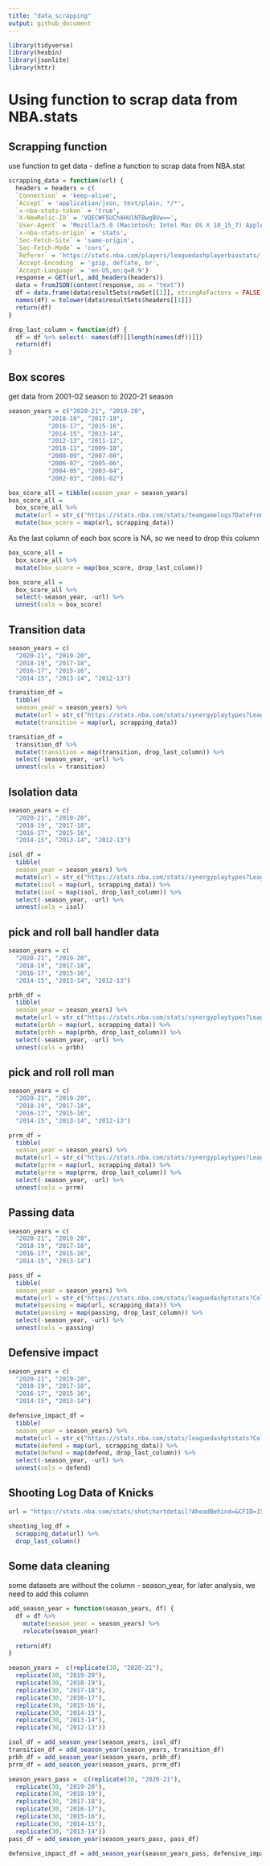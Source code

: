 ```yaml
---
title: "data_scrapping"
output: github_document
---
```


```r
library(tidyverse)
library(hexbin)
library(jsonlite)
library(httr)
```


# Using function to scrap data from NBA.stats

## Scrapping function
use function to get data  - define a function to scrap data from NBA.stat
```r
scrapping_data = function(url) {
  headers = headers = c(
  `Connection` = 'keep-alive',
  `Accept` = 'application/json, text/plain, */*',
  `x-nba-stats-token` = 'true',
  `X-NewRelic-ID` = 'VQECWF5UChAHUlNTBwgBVw==',
  `User-Agent` = 'Mozilla/5.0 (Macintosh; Intel Mac OS X 10_15_7) AppleWebKit/537.36 (KHTML, like Gecko) Chrome/95.0.4638.69 Safari/537.36', 
  `x-nba-stats-origin` = 'stats',
  `Sec-Fetch-Site` = 'same-origin',
  `Sec-Fetch-Mode` = 'cors',
  `Referer` = 'https://stats.nba.com/players/leaguedashplayerbiostats/',
  `Accept-Encoding` = 'gzip, deflate, br',
  `Accept-Language` = 'en-US,en;q=0.9')
  response = GET(url, add_headers(headers))
  data = fromJSON(content(response, as = "text"))
  df = data.frame(data$resultSets$rowSet[[1]], stringAsFactors = FALSE)
  names(df) = tolower(data$resultSets$headers[[1]])
  return(df)
}

drop_last_column = function(df) {
  df = df %>% select(- names(df)[[length(names(df))]])
  return(df)
}
```

## Box scores
get data from 2001-02 season to 2020-21 season
```r
season_years = c("2020-21", "2019-20", 
           "2018-19", "2017-18", 
           "2016-17", "2015-16", 
           "2014-15", "2013-14", 
           "2012-13", "2011-12", 
           "2010-11", "2009-10", 
           "2008-09", "2007-08", 
           "2006-07", "2005-06", 
           "2004-05", "2003-04", 
           "2002-03", "2001-02")

box_score_all = tibble(season_year = season_years)
box_score_all = 
  box_score_all %>% 
  mutate(url = str_c("https://stats.nba.com/stats/teamgamelogs?DateFrom=&DateTo=&GameSegment=&LastNGames=0&LeagueID=00&Location=&MeasureType=Base&Month=0&OpponentTeamID=0&Outcome=&PORound=0&PaceAdjust=N&PerMode=Totals&Period=0&PlusMinus=N&Rank=N&Season=", season_year, "&SeasonSegment=&SeasonType=Regular+Season&ShotClockRange=&VsConference=&VsDivision=")) %>%
  mutate(box_score = map(url, scrapping_data))

```


As the last column of each box score is NA, so we need to drop this column
```r
box_score_all = 
  box_score_all %>% 
  mutate(box_score = map(box_score, drop_last_column)) 

box_score_all = 
  box_score_all %>% 
  select(-season_year, -url) %>% 
  unnest(cols = box_score)
```



## Transition data
```r
season_years = c(
  "2020-21", "2019-20", 
  "2018-19", "2017-18", 
  "2016-17", "2015-16", 
  "2014-15", "2013-14", "2012-13")

transition_df = 
  tibble(
  season_year = season_years) %>% 
  mutate(url = str_c("https://stats.nba.com/stats/synergyplaytypes?LeagueID=00&PerMode=PerGame&PlayType=Transition&PlayerOrTeam=T&SeasonType=Regular+Season&SeasonYear=", season_year, "&TypeGrouping=offensive")) %>% 
  mutate(transition = map(url, scrapping_data))

```

```r
transition_df = 
  transition_df %>% 
  mutate(transition = map(transition, drop_last_column)) %>% 
  select(-season_year, -url) %>% 
  unnest(cols = transition)

```

## Isolation data

```r
season_years = c(
  "2020-21", "2019-20", 
  "2018-19", "2017-18", 
  "2016-17", "2015-16", 
  "2014-15", "2013-14", "2012-13")

isol_df = 
  tibble(
  season_year = season_years) %>% 
  mutate(url = str_c("https://stats.nba.com/stats/synergyplaytypes?LeagueID=00&PerMode=PerGame&PlayType=Isolation&PlayerOrTeam=T&SeasonType=Regular+Season&SeasonYear=", season_year, "&TypeGrouping=offensive")) %>% 
  mutate(isol = map(url, scrapping_data)) %>% 
  mutate(isol = map(isol, drop_last_column)) %>% 
  select(-season_year, -url) %>% 
  unnest(cols = isol)
```



## pick and roll ball handler data

```r
season_years = c(
  "2020-21", "2019-20", 
  "2018-19", "2017-18", 
  "2016-17", "2015-16", 
  "2014-15", "2013-14", "2012-13")

prbh_df = 
  tibble(
  season_year = season_years) %>% 
  mutate(url = str_c("https://stats.nba.com/stats/synergyplaytypes?LeagueID=00&PerMode=PerGame&PlayType=PRBallHandler&PlayerOrTeam=T&SeasonType=Regular+Season&SeasonYear=", season_year, "&TypeGrouping=offensive")) %>% 
  mutate(prbh = map(url, scrapping_data)) %>% 
  mutate(prbh = map(prbh, drop_last_column)) %>% 
  select(-season_year, -url) %>% 
  unnest(cols = prbh)
```

## pick and roll roll man
```r
season_years = c(
  "2020-21", "2019-20", 
  "2018-19", "2017-18", 
  "2016-17", "2015-16", 
  "2014-15", "2013-14", "2012-13")

prrm_df = 
  tibble(
  season_year = season_years) %>% 
  mutate(url = str_c("https://stats.nba.com/stats/synergyplaytypes?LeagueID=00&PerMode=PerGame&PlayType=PRRollman&PlayerOrTeam=T&SeasonType=Regular+Season&SeasonYear=", season_year, "&TypeGrouping=offensive")) %>% 
  mutate(prrm = map(url, scrapping_data)) %>% 
  mutate(prrm = map(prrm, drop_last_column)) %>% 
  select(-season_year, -url) %>% 
  unnest(cols = prrm)

```

## Passing data

```r
season_years = c(
  "2020-21", "2019-20", 
  "2018-19", "2017-18", 
  "2016-17", "2015-16", 
  "2014-15", "2013-14")

pass_df = 
  tibble(
  season_year = season_years) %>% 
  mutate(url = str_c("https://stats.nba.com/stats/leaguedashptstats?College=&Conference=&Country=&DateFrom=&DateTo=&Division=&DraftPick=&DraftYear=&GameScope=&GameSegment=&Height=&LastNGames=0&LeagueID=00&Location=&Month=0&OpponentTeamID=0&Outcome=&PORound=0&PerMode=PerGame&Period=0&PlayerExperience=&PlayerOrTeam=Team&PlayerPosition=&PtMeasureType=Passing&Season=", season_year, "&SeasonSegment=&SeasonType=Regular+Season&StarterBench=&TeamID=0&VsConference=&VsDivision=&Weight=")) %>%
  mutate(passing = map(url, scrapping_data)) %>% 
  mutate(passing = map(passing, drop_last_column)) %>% 
  select(-season_year, -url) %>% 
  unnest(cols = passing)

```

## Defensive impact
```r
season_years = c(
  "2020-21", "2019-20", 
  "2018-19", "2017-18", 
  "2016-17", "2015-16", 
  "2014-15", "2013-14")

defensive_impact_df = 
  tibble(
  season_year = season_years) %>% 
  mutate(url = str_c("https://stats.nba.com/stats/leaguedashptstats?College=&Conference=&Country=&DateFrom=&DateTo=&Division=&DraftPick=&DraftYear=&GameScope=&GameSegment=&Height=&LastNGames=0&LeagueID=00&Location=&Month=0&OpponentTeamID=0&Outcome=&PORound=0&PerMode=PerGame&Period=0&PlayerExperience=&PlayerOrTeam=Team&PlayerPosition=&PtMeasureType=Defense&Season=", season_year, "&SeasonSegment=&SeasonType=Regular+Season&StarterBench=&TeamID=0&VsConference=&VsDivision=&Weight=")) %>%
  mutate(defend = map(url, scrapping_data)) %>% 
  mutate(defend = map(defend, drop_last_column)) %>% 
  select(-season_year, -url) %>% 
  unnest(cols = defend)
```




## Shooting Log Data of Knicks
```r
url = "https://stats.nba.com/stats/shotchartdetail?AheadBehind=&CFID=155&CFPARAMS=2020-21&ClutchTime=&Conference=&ContextFilter=&ContextMeasure=FGA&DateFrom=&DateTo=&Division=&EndPeriod=10&EndRange=28800&GROUP_ID=&GameEventID=&GameID=&GameSegment=&GroupID=&GroupMode=&GroupQuantity=5&LastNGames=0&LeagueID=00&Location=&Month=0&OnOff=&OpponentTeamID=0&Outcome=&PORound=0&Period=0&PlayerID=0&PlayerID1=&PlayerID2=&PlayerID3=&PlayerID4=&PlayerID5=&PlayerPosition=&PointDiff=&Position=&RangeType=0&RookieYear=&Season=2020-21&SeasonSegment=&SeasonType=Regular+Season&ShotClockRange=&StartPeriod=1&StartRange=0&StarterBench=&TeamID=1610612752&VsConference=&VsDivision=&VsPlayerID1=&VsPlayerID2=&VsPlayerID3=&VsPlayerID4=&VsPlayerID5=&VsTeamID="

shooting_log_df = 
  scrapping_data(url) %>% 
  drop_last_column()

```



## Some data cleaning

some datasets are without the column - season_year, for later analysis, we need to add this column
```r
add_season_year = function(season_years, df) {
  df = df %>% 
    mutate(season_year = season_years) %>% 
    relocate(season_year) 
  
  return(df)
}
```

```r
season_years =  c(replicate(30, "2020-21"), 
  replicate(30, "2019-20"), 
  replicate(30, "2018-19"), 
  replicate(30, "2017-18"), 
  replicate(30, "2016-17"), 
  replicate(30, "2015-16"), 
  replicate(30, "2014-15"), 
  replicate(30, "2013-14"), 
  replicate(30, "2012-13"))

isol_df = add_season_year(season_years, isol_df)
transition_df = add_season_year(season_years, transition_df)
prbh_df = add_season_year(season_years, prbh_df)
prrm_df = add_season_year(season_years, prrm_df)

season_years_pass =  c(replicate(30, "2020-21"), 
  replicate(30, "2019-20"), 
  replicate(30, "2018-19"), 
  replicate(30, "2017-18"), 
  replicate(30, "2016-17"), 
  replicate(30, "2015-16"), 
  replicate(30, "2014-15"), 
  replicate(30, "2013-14"))
pass_df = add_season_year(season_years_pass, pass_df)

defensive_impact_df = add_season_year(season_years_pass, defensive_impact_df)

```










